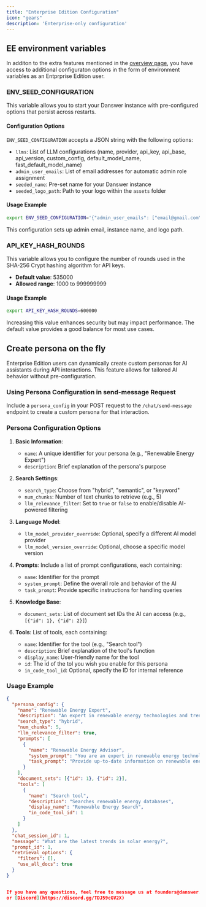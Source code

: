 ```yaml
---
title: "Enterprise Edition Configuration"
icon: "gears"
description: 'Enterprise-only configuration'
---
```



## EE environment variables 

In additon to the extra features mentioned in the [overview page](/enterprise_edition/overview), you have access to additional configuraton options in the form of environment variables as an Entprprise Edition user.


### ENV_SEED_CONFIGURATION

This variable allows you to start your Danswer instance with pre-configured options that persist across restarts.

#### Configuration Options

`ENV_SEED_CONFIGURATION` accepts a JSON string with the following options:

- `llms`: List of LLM configurations (name, provider, api_key, api_base, api_version, custom_config, default_model_name, fast_default_model_name)
- `admin_user_emails`: List of email addresses for automatic admin role assignment
- `seeded_name`: Pre-set name for your Danswer instance
- `seeded_logo_path`: Path to your logo within the `assets` folder

#### Usage Example

```bash
export ENV_SEED_CONFIGURATION='{"admin_user_emails": ["email@gmail.com"], "seeded_name": "Acme Corp", "seeded_logo_path": "assets/logo.png"}'
```

This configuration sets up admin email, instance name, and logo path.

### API_KEY_HASH_ROUNDS

This variable allows you to configure the number of rounds used in the SHA-256 Crypt hashing algorithm for API keys.

- **Default value**: 535000
- **Allowed range**: 1000 to 999999999

#### Usage Example

```bash
export API_KEY_HASH_ROUNDS=600000
```

Increasing this value enhances security but may impact performance. The default value provides a good balance for most use cases.

## Create persona on the fly

Enterprise Edition users can dynamically create custom personas for AI assistants during API interactions. This feature allows for tailored AI behavior without pre-configuration.

### Using Persona Configuration in send-message Request

Include a `persona_config` in your POST request to the `/chat/send-message` endpoint to create a custom persona for that interaction.

### Persona Configuration Options

1. **Basic Information**: 
   - `name`: A unique identifier for your persona (e.g., "Renewable Energy Expert")
   - `description`: Brief explanation of the persona's purpose

2. **Search Settings**: 
   - `search_type`: Choose from "hybrid", "semantic", or "keyword"
   - `num_chunks`: Number of text chunks to retrieve (e.g., 5)
   - `llm_relevance_filter`: Set to `true` or `false` to enable/disable AI-powered filtering

3. **Language Model**: 
   - `llm_model_provider_override`: Optional, specify a different AI model provider
   - `llm_model_version_override`: Optional, choose a specific model version

4. **Prompts**: Include a list of prompt configurations, each containing:
   - `name`: Identifier for the prompt
   - `system_prompt`: Define the overall role and behavior of the AI
   - `task_prompt`: Provide specific instructions for handling queries

5. **Knowledge Base**: 
   - `document_sets`: List of document set IDs the AI can access (e.g., `[{"id": 1}, {"id": 2}]`)

6. **Tools**: List of tools, each containing:
   - `name`: Identifier for the tool (e.g., "Search tool")
   - `description`: Brief explanation of the tool's function
   - `display_name`: User-friendly name for the tool
   - `id`: The id of the tol you wish you enable for this persona
   - `in_code_tool_id`: Optional, specify the ID for internal reference

### Usage Example

```json
{
  "persona_config": {
    "name": "Renewable Energy Expert",
    "description": "An expert in renewable energy technologies and trends",
    "search_type": "hybrid",
    "num_chunks": 5,
    "llm_relevance_filter": true,
    "prompts": [
      {
        "name": "Renewable Energy Advisor",
        "system_prompt": "You are an expert in renewable energy technologies.",
        "task_prompt": "Provide up-to-date information on renewable energy developments, focusing on accuracy and citing sources when possible."
      }
    ],
    "document_sets": [{"id": 1}, {"id": 2}],
    "tools": [
      {
        "name": "Search tool",
        "description": "Searches renewable energy databases",
        "display_name": "Renewable Energy Search",
        "in_code_tool_id": 1
      }
    ]
  },
  "chat_session_id": 1,
  "message": "What are the latest trends in solar energy?",
  "prompt_id": 1,
  "retrieval_options": {
    "filters": [],
    "use_all_docs": true
  }
}


If you have any questions, feel free to message us at founders@danswer.ai for clarification or join our [Slack](https://join.slack.com/t/danswer/shared_invite/zt-2lcmqw703-071hBuZBfNEOGUsLa5PXvQ)
or [Discord](https://discord.gg/TDJ59cGV2X)

